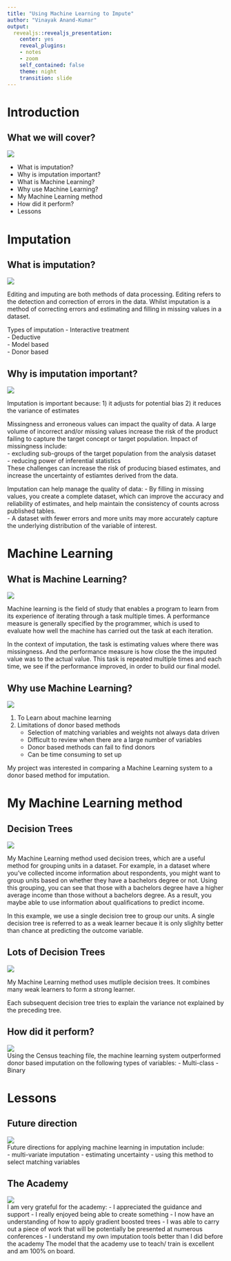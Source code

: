 ```yaml
---
title: "Using Machine Learning to Impute"
author: "Vinayak Anand-Kumar"
output:
  revealjs::revealjs_presentation:
    center: yes
    reveal_plugins:
    - notes
    - zoom
    self_contained: false
    theme: night
    transition: slide
---
```



# Introduction

## What we will cover?
![](images_pres/journey.png)

<aside class="notes">
- What is imputation?
- Why is imputation important?
- What is Machine Learning?
- Why use Machine Learning?
- My Machine Learning method
- How did it perform?
- Lessons
</aside>

# Imputation

## What is imputation?
![](images_pres/missing.png)

<aside class="notes">
Editing and imputing are both methods of data processing. Editing refers to the detection and correction of errors in the data. Whilst imputation is a method of correcting errors and estimating and filling in missing values in a dataset.

Types of imputation
- Interactive treatment  
- Deductive  
- Model based  
- Donor based  

</aside>

## Why is imputation important?
![](images_pres/bias_var.png)

<aside class="notes">
Imputation is important because:
1) it adjusts for potential bias
2) it reduces the variance of estimates

Missingness and erroneous values can impact the quality of data. A large volume of incorrect and/or missing values increase the risk of the product failing to capture the target concept or target population. Impact of missingness include:  
- excluding sub-groups of the target population from the analysis dataset  
- reducing power of inferential statistics  
These challenges can increase the risk of producing biased estimates, and increase the uncertainty of estiamtes derived from the data.  

Imputation can help manage the quality of data:
- By filling in missing values, you create a complete dataset, which can improve the accuracy and reliability of estimates, and help maintain the consistency of counts across published tables.  
- A dataset with fewer errors and more units may more accurately capture the underlying distribution of the variable of interest. 
</aside>

# Machine Learning

## What is Machine Learning?
![](images_pres/lvdr.png)

<aside class="notes">
Machine learning is the field of study that enables a program to learn from its experience of iterating through a task multiple times. A performance measure is generally specified by the programmer, which is used to evaluate how well the machine has carried out the task at each iteration.  

In the context of imputation, the task is estimating values where there was missingness. And the performance measure is how close the the imputed value was to the actual value. This task is repeated multiple times and each time, we see if the performance improved, in order to build our final model.
</aside>

## Why use Machine Learning?
![](images_pres/why.png)

<aside class="notes">
1) To Learn about machine learning  
2) Limitations of donor based methods  
    - Selection of matching variables and weights not always data driven
    - Difficult to review when there are a large number of variables
    - Donor based methods can fail to find donors
    - Can be time consuming to set up

My project was interested in comparing a Machine Learning system to a donor 
based method for imputation.
</aside>

# My Machine Learning method

## Decision Trees
![](images_pres/dt_bach.png)

<aside class="notes">
My Machine Learning method used decision trees, which are a useful method
for grouping units in a dataset. For example, in a dataset where you've collected
income information about respondents, you might want to group units based on whether
they have a bachelors degree or not. Using this grouping, you can see that 
those with a bachelors degree have a higher average income than those without
a bachelors degree. As a result, you maybe able to use information about 
qualifications to predict income.

In this example, we use a single decision tree to group our units. A single 
decision tree is referred to as a weak learner becaue it is only slighlty better 
than chance at predicting the outcome variable.
</aside>

## Lots of Decision Trees
![](images_pres/dt_all_nice.png)

<aside class="notes">
My Machine Learning method uses mutliple decision trees. It combines many 
weak learners to form a strong learner.  

Each subsequent decision tree tries to explain the variance not explained 
by the preceding tree.
</aside>

## How did it perform?
![](images_pres/zoltar.png)
<aside class="notes">
Using the Census teaching file, the machine learning system outperformed donor
based imputation on the following types of variables:
- Multi-class
- Binary
</aside>

# Lessons

## Future direction
![](images_pres/future.png)
<aside class="notes">
Future directions for applying machine learning in imputation include:  
- multi-variate imputation
- estimating uncertainty
- using this method to select matching variables
</aside>

## The Academy
![](images_pres/kungfu.png)
<aside class="notes">
I am very grateful for the academy:
- I appreciated the guidance and support
- I really enjoyed being able to create something
- I now have an understanding of how to apply gradient boosted trees
- I was able to carry out a piece of work that will be potentially be presented at numerous conferences
- I understand my own imputation tools better than I did before the academy
The model that the academy use to teach/ train is excellent and am 100% on board.
</aside>
